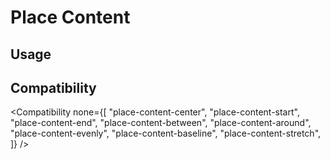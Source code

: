
# Place Content

## Usage

<Usage />

## Compatibility

<Compatibility
  none={[
    "place-content-center",
    "place-content-start",
    "place-content-end",
    "place-content-between",
    "place-content-around",
    "place-content-evenly",
    "place-content-baseline",
    "place-content-stretch",
  ]}
/>
